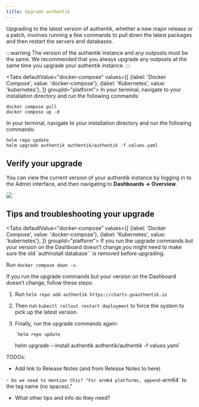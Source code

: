 ```yaml
---
title: Upgrade authentik
---
```


Upgrading to the latest version of authentik, whether a new major release or a patch, involves running a few commands to pull down the latest packages and then restart the servers and databases.

:::warning
The version of the authentik instance and any outposts must be the same. We recommended that you always upgrade any outposts at the same time you upgrade your authentik instance.
:::


<Tabs
defaultValue="docker-compose"
values={[
{label: 'Docker Compose', value: 'docker-compose'},
{label: 'Kubernetes', value: 'kubernetes'},
]}
groupId="platform">
<TabItem value="docker-compose">
In your terminal, navigate to your installation directory and run the following commands:

```shell
docker compose pull
docker compose up -d
```

  </TabItem>

  <TabItem value="kubernetes">
In your terminal, navigate to your installation directory and run the following commands:

```
helm repo update
helm upgrade authentik authentik/authentik -f values.yaml
```

  </TabItem>
</Tabs>

## Verify your upgrade

You can view the current version of your authentik instance by logging in to the Admin interface, and then navigating to **Dashboards -> Overview**.

![](./version1.png)

## Tips and troubleshooting your upgrade

<Tabs
defaultValue="docker-compose"
values={[
{label: 'Docker Compose', value: 'docker-compose'},
{label: 'Kubernetes', value: 'kubernetes'},
]}
groupId="platform">
<TabItem value="docker-compose">
If you run the upgrade commands but your version on the Dashboard doesn’t change,you might need to make sure the old `authinstall database`` is removed before upgrading.

Run `docker compose down -v`.

  </TabItem>

  <TabItem value="kubernetes">
If you run the upgrade commands but your version on the Dashboard doesn’t change, follow these steps:

1.  Run `helm repo add authentik https://charts.goauthentik.io`
2.  Then run `kubectl rollout restart deployment` to force the system to pick up the latest version.
3.  Finally, run the upgrade commands again:

        `helm repo update

    helm upgrade --install authentik authentik/authentik -f values.yaml`

  </TabItem>
</Tabs>

TODOs:

- Add link to Release Notes (and from Release Notes to here)

-`  Do we need to mention this? "For arm64 platforms, append `-arm64` to the tag name (no spaces)."
-   What other tips and info do they need?
